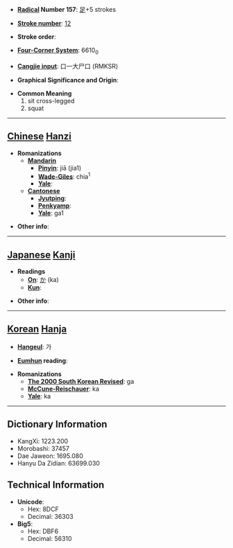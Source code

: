 * '''[[Wiktionary:Chinese radical index| Radical]] Number 157''': [[Wiktionary:Chinese radical index 足|足]]+5 strokes

* '''[[Wiktionary:Chinese total strokes index|Stroke number]]''': [[Wiktionary:Chinese total strokes index 12|12]]

* '''Stroke order''': 

* '''[[Wiktionary:Chinese four corner index|Four-Corner System]]''': 6610<sub>0</sub>

* '''[[Wiktionary:Chinese Cangjie index|Cangjie input]]''': 口一大尸口 (RMKSR)

* '''Graphical Significance and Origin''': 

* '''Common Meaning'''
*#sit cross-legged
*# squat


----

== [[Chinese]] [[Hanzi]] ==

* '''Romanizations'''
** '''[[Mandarin]]'''
*** '''[[Pinyin]]''': jiā (jia1)
*** '''[[Wade-Giles]]''': chia<sup>1</sup>
*** '''[[Yale]]''': 
** '''[[Cantonese]]'''
*** '''[[Jyutping]]''':
*** '''[[Penkyamp]]''': 
*** '''[[Yale]]''': ga1

* '''Other info''': 

----

== [[Japanese]] [[Kanji]] ==

* '''Readings'''
** '''[[On]]''': [[か]] (ka)
** '''[[Kun]]''': 

* '''Other info''':  

----

== [[Korean]] [[Hanja]] ==

* '''[[Hangeul]]''': 가

* '''[[Eumhun]] reading''': 

* '''Romanizations'''
** '''[[The 2000 South Korean Revised Romanization|The 2000 South Korean Revised]]''': ga
** '''[[McCune-Reischauer]]''': ka
** '''[[Yale]]''': ka

----

== Dictionary Information ==

* KangXi: 1223.200
* Morobashi: 37457
* Dae Jaweon: 1695.080
* Hanyu Da Zidian: 63699.030

== Technical Information ==

* '''Unicode''':
** Hex: 8DCF
** Decimal: 36303
* '''Big5''':
** Hex: DBF6
** Decimal: 56310